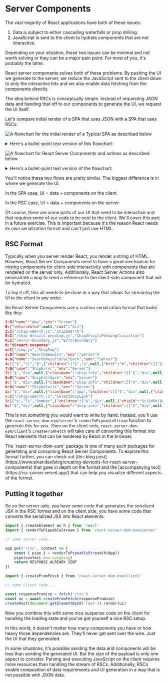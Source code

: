 # Server Components

<EpicVideo url="https://www.epicreact.dev/workshops/react-server-components/intro-to-server-components" />

The vast majority of React applications have both of these issues:

1. Data is subject to either cascading waterfalls or prop drilling.
2. JavaScript is sent to the client to hydrate components that are not
   interactive.

Depending on your situation, these two issues can be minimal and not worth
solving or they can be a major pain point. For most of you, it's probably the
latter.

React server components solves both of these problems. By pushing the UI we
generate to the server, we reduce the JavaScript sent to the client down to only
the interactive bits and we also enable data fetching from the components
directly.

The idea behind RSCs is conceptually simple. Instead of requesting JSON data and
handing that off to our components to generate the UI, we request the UI itself.

Let's compare initial render of a SPA that uses JSON with a SPA that uses RSCs:

![A flowchart for the initial render of a Typical SPA as described below](/img/spa-initial-render.png)

<details>
<summary>Here's a bullet-point text version of this flowchart:</summary>

- User goes to site

  - Browser requests document
    - Server responds with document
      - Browser renders loading spinner
  - Browser requests client code
    - Server responds with client code
      - Browser updates UI components
  - Browser requests data
    - Server generates data response
      - Browser sends JSON
        - Browser updates UI with JSON data

</details>

![A flowchart for React Server Components and actions as described below](/img/super-simple-rsc-initial-render.png)

<details>
<summary>Here's a bullet-point text version of the flowchart:</summary>

- User goes to site

  - Browser requests document
    - Server responds with document
      - Browser renders Suspense fallback
  - Browser requests JSX payload
    - Server generates Serialized JSX with `react-server-dom-esm/server.renderToPipeableStream`
      - Server streams Serialized JSX
        - Browser renders streamed UI with `react-server-dom-esm/client.createFromFetch`
          - Browser requests client component code
            - Server responds with client component code
              - Browser hydrates client components

</details>

You'll notice these two flows are pretty similar. The biggest difference is in
where we generate the UI.

In the SPA case, UI = data + components on the client.

In the RSC case, UI = data + components on the server.

Of course, there are some parts of our UI that need to be interactive and
that requires some of our code to be sent to the client. We'll cover this part
in a future exercise. This is important because it's the reason React needs its
own serialization format and can't just use HTML.

## RSC Format

Typically when you server render React, you render a string of HTML. However,
React Server Components need to have a good mechanism for mixing components for
client-side interactivity with components that are rendered on the server only.
Additionally, React Server Actions also necessitate a way to send a reference
to the client-side component that will be hydrated.

To top it off, this all needs to be done in a way that allows for streaming the
UI to the client in any order.

So React Server Components use a custom serialization format that looks like
this:

```json nolang nonumber
1:D{"name":"App","env":"Server"}
0:{"returnValue":null,"root":"$L1"}
2:I["/ship-search.js","ShipSearch"]
5:I["/ship-details-pending.js","ShipDetailsPendingTransition"]
6:I["/error-boundary.js","ErrorBoundary"]
8:"$Sreact.suspense"
a:I["/img.js","ShipImg"]
3:D{"name":"SearchResults","env":"Server"}
4:D{"name":"SearchResultsFallback","env":"Server"}
4:[["$","li","0",{"children":["$","a",null,{"href":"#","children":[["$","img",null,{"src":"/img/fallback-ship.png","alt":"loading"}],"... loading"]}]}],["$","li","1",{"children":["$","a",null,{"href":"#","children":[["$","img",null,{"src":"/img/fallback-ship.png","alt":"loading"}],"... loading"]}]}],["$","li","2",{"children":["$","a",null,{"href":"#","children":[["$","img",null,{"src":"/img/fallback-ship.png","alt":"loading"}],"... loading"]}]}],["$","li","3",{"children":["$","a",null,{"href":"#","children":[["$","img",null,{"src":"/img/fallback-ship.png","alt":"loading"}],"... loading"]}]}],["$","li","4",{"children":["$","a",null,{"href":"#","children":[["$","img",null,{"src":"/img/fallback-ship.png","alt":"loading"}],"... loading"]}]}],["$","li","5",{"children":["$","a",null,{"href":"#","children":[["$","img",null,{"src":"/img/fallback-ship.png","alt":"loading"}],"... loading"]}]}],["$","li","6",{"children":["$","a",null,{"href":"#","children":[["$","img",null,{"src":"/img/fallback-ship.png","alt":"loading"}],"... loading"]}]}],["$","li","7",{"children":["$","a",null,{"href":"#","children":[["$","img",null,{"src":"/img/fallback-ship.png","alt":"loading"}],"... loading"]}]}],["$","li","8",{"children":["$","a",null,{"href":"#","children":[["$","img",null,{"src":"/img/fallback-ship.png","alt":"loading"}],"... loading"]}]}],["$","li","9",{"children":["$","a",null,{"href":"#","children":[["$","img",null,{"src":"/img/fallback-ship.png","alt":"loading"}],"... loading"]}]}],["$","li","10",{"children":["$","a",null,{"href":"#","children":[["$","img",null,{"src":"/img/fallback-ship.png","alt":"loading"}],"... loading"]}]}],["$","li","11",{"children":["$","a",null,{"href":"#","children":[["$","img",null,{"src":"/img/fallback-ship.png","alt":"loading"}],"... loading"]}]}]]
7:D{"name":"ShipError","env":"Server"}
7:["$","div",null,{"className":"ship-info","children":[["$","div",null,{"className":"ship-info__img-wrapper","children":["$","img",null,{"src":"/img/broken-ship.webp","alt":"broken ship"}]}],["$","section",null,{"children":["$","h2",null,{"children":"There was an error"}]}],["$","section",null,{"children":["There was an error loading \"","0268fc4817ad1","\""]}]]}]
9:D{"name":"ShipFallback","env":"Server"}
9:["$","div",null,{"className":"ship-info","children":[["$","div",null,{"className":"ship-info__img-wrapper","children":["$","$La",null,{"src":"/img/ships/0268fc4817ad1.webp?size=200","alt":"0268fc4817ad1"}]}],["$","section",null,{"children":["$","h2",null,{"children":"Loading..."}]}],["$","div",null,{"children":["Top Speed: XX"," ",["$","small",null,{"children":"lyh"}]]}],["$","section",null,{"children":["$","ul",null,{"children":[["$","li","0",{"children":[["$","label",null,{"children":"loading"}],":"," ",["$","span",null,{"children":["XX ",["$","small",null,{"children":"(loading)"}]]}]]}],["$","li","1",{"children":[["$","label",null,{"children":"loading"}],":"," ",["$","span",null,{"children":["XX ",["$","small",null,{"children":"(loading)"}]]}]]}],["$","li","2",{"children":[["$","label",null,{"children":"loading"}],":"," ",["$","span",null,{"children":["XX ",["$","small",null,{"children":"(loading)"}]]}]]}]]}]}]]}]
b:D{"name":"ShipDetails","env":"Server"}
1:["$","div",null,{"className":"app","children":[["$","div",null,{"className":"search","children":["$","$L2",null,{"search":"m","results":"$L3","fallback":"$4"}]}],["$","$L5",null,{"children":["$","$L6",null,{"fallback":"$7","children":["$","$8",null,{"fallback":"$9","children":"$Lb"}]}]}]]}]
c:I["/ship-search.js","SelectShipLink"]
3:[["$","li","Bomber",{"children":["$","$Lc",null,{"shipId":"5c13d8b28a14a","highlight":false,"children":[["$","$La",null,{"src":"/img/ships/5c13d8b28a14a.webp?size=20","alt":"Bomber"}],"Bomber"]}]}],["$","li","Diplomatic Vessel",{"children":["$","$Lc",null,{"shipId":"6f375578ead88","highlight":false,"children":[["$","$La",null,{"src":"/img/ships/6f375578ead88.webp?size=20","alt":"Diplomatic Vessel"}],"Diplomatic Vessel"]}]}],["$","li","Mining Ship",{"children":["$","$Lc",null,{"shipId":"627c497212456","highlight":false,"children":[["$","$La",null,{"src":"/img/ships/627c497212456.webp?size=20","alt":"Mining Ship"}],"Mining Ship"]}]}],["$","li","Medical Ship",{"children":["$","$Lc",null,{"shipId":"0268fc4817ad1","highlight":true,"children":[["$","$La",null,{"src":"/img/ships/0268fc4817ad1.webp?size=20","alt":"Medical Ship"}],"Medical Ship"]}]}]]
b:["$","div",null,{"className":"ship-info","children":[["$","div",null,{"className":"ship-info__img-wrapper","children":["$","$La",null,{"src":"/img/ships/0268fc4817ad1.webp?size=200","alt":"Medical Ship"}]}],["$","section",null,{"children":["$","h2",null,{"children":"Medical Ship"}]}],["$","div",null,{"children":["Top Speed: ",2," ",["$","small",null,{"children":"lyh"}]]}],["$","section",null,{"children":["$","p",null,{"children":"NOTE: This ship is not equipped with any weapons."}]}]]}]
```

This is not something you would want to write by hand. Instead, you'll use the
`react-server-dom-esm/server`'s `renderToPipeableStream` function to generate
this for you. Then on the client-side, `react-server-dom-esm/client`'s
`createFromFetch` will take care of converting this format into React elements
that can be rendered by React in the browser.

<callout-info>
	The `react-server-dom-esm` package is one of many such packages for generating
	and consuming React Server Components.
</callout-info>

<callout-success>
	To explore this format further, you can check out [this blog
	post](https://www.alvar.dev/blog/creating-devtools-for-react-server-components)
	that goes in depth on the format and the [accompanying
	tool](https://rsc-parser.vercel.app/) that can help you visualize different
	aspects of the format.
</callout-success>

## Putting it together

So on the server side, you have some code that generates the serialized JSX in
the RSC format and on the client side, you have some code that converts the
serialized JSX into React elements:

```js filename=server.js
import { createElement as h } from 'react'
import { renderToPipeableStream } from 'react-server-dom-esm/server'

// some server code...

app.get('/rsc', context => {
	const { pipe } = renderToPipeableStream(h(App))
	pipe(context.env.outgoing)
	return RESPONSE_ALREADY_SENT
})
```

```js filename=client.js
import { createFromFetch } from 'react-server-dom-esm/client'

// some client code...

const responsePromise = fetch('/rsc')
const ui = await createFromFetch(responsePromise)
createRoot(document.getElementById('root')).render(ui)
```

Now you combine this with some nice suspense code on the client for handling the
loading state and you've got yourself a nice RSC setup.

In this world, it doesn't matter how many components you have or how heavy those
dependencies are. They'll never get sent over the wire. Just the UI that they
generated.

<callout-warning>
	In some situations, it's possible sending the data and components will be less
	than sending the generated UI. But the size of the payload is only one aspect
	to consider. Parsing and executing JavaScript on the client requires more
	resources than handling the stream of RSCs. Additionally, RSCs enable
	composition of data requirements and UI generation in a way that is not
	possible with JSON data.
</callout-warning>
